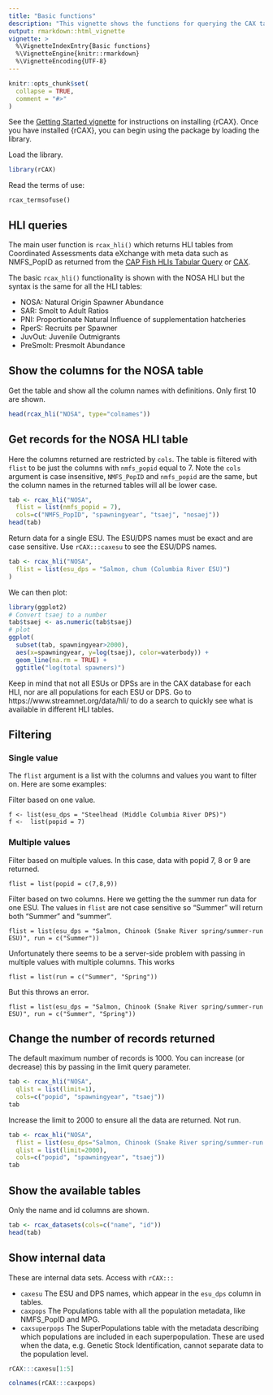 ```yaml
---
title: "Basic functions"
description: "This vignette shows the functions for querying the CAX tables, with a focus on Endangered Species Act Listed ESUs/DPSs."
output: rmarkdown::html_vignette
vignette: >
  %\VignetteIndexEntry{Basic functions}
  %\VignetteEngine{knitr::rmarkdown}
  %\VignetteEncoding{UTF-8}
---
```


```r
knitr::opts_chunk$set(
  collapse = TRUE,
  comment = "#>"
)
```

See the [Getting Started vignette](setup.html) for instructions on installing {rCAX}. Once you have installed {rCAX}, you can begin using the package by loading the library.

Load the library.
```r
library(rCAX)
```
Read the terms of use:
```
rcax_termsofuse()
```

## HLI queries

The main user function is `rcax_hli()` which returns HLI tables from Coordinated Assessments data eXchange with 
meta data such as NMFS_PopID as returned from the [CAP Fish HLIs Tabular Query](https://www.streamnet.org/data/hli/) or [CAX](https://cax.streamnet.org).

The  basic `rcax_hli()` functionality is shown with the NOSA HLI but the syntax is the same for all the HLI tables: 

* NOSA: Natural Origin Spawner Abundance
* SAR: Smolt to Adult Ratios
* PNI: Proportionate Natural Influence of supplementation hatcheries
* RperS: Recruits per Spawner
* JuvOut: Juvenile Outmigrants
* PreSmolt: Presmolt Abundance


## Show the columns for the NOSA table

Get the table and show all the column names with definitions. Only first 10 are shown.
```r
head(rcax_hli("NOSA", type="colnames"))
```

## Get records for the NOSA HLI table

Here the columns returned are restricted by `cols`. The table is filtered with `flist` to be just the columns with `nmfs_popid` equal to 7. Note the `cols` argument is case insensitive, `NMFS_PopID` and `nmfs_popid` are the same, but the column names in the returned tables will all be lower case.
```r
tab <- rcax_hli("NOSA",
  flist = list(nmfs_popid = 7),
  cols=c("NMFS_PopID", "spawningyear", "tsaej", "nosaej"))
head(tab)
```

Return data for a single ESU. The ESU/DPS names must be exact and are case sensitive. Use `rCAX:::caxesu` to see the ESU/DPS names.
```r
tab <- rcax_hli("NOSA",
  flist = list(esu_dps = "Salmon, chum (Columbia River ESU)")
)
```
We can then plot:
```r
library(ggplot2)
# Convert tsaej to a number
tab$tsaej <- as.numeric(tab$tsaej)
# plot
ggplot(
  subset(tab, spawningyear>2000), 
  aes(x=spawningyear, y=log(tsaej), color=waterbody)) +
  geom_line(na.rm = TRUE) +
  ggtitle("log(total spawners)")
```

Keep in mind that not all ESUs or DPSs are in the CAX database for each HLI, nor are all populations for each ESU or DPS. Go to https://www.streamnet.org/data/hli/ to do a search to quickly see what is available in different HLI tables.

## Filtering

### Single value

The `flist` argument is a list with the columns and values you want to filter on. Here are some examples:

Filter based on one value.
```
f <- list(esu_dps = "Steelhead (Middle Columbia River DPS)")
f <-  list(popid = 7)
```


### Multiple values

Filter based on multiple values. In this case, data with popid 7, 8 or 9 are returned.
```
flist = list(popid = c(7,8,9))
```

Filter based on two columns. Here we getting the the summer run data for one ESU. The values in `flist` are not case sensitive so "Summer" will return both "Summer" and "summer".
```
flist = list(esu_dps = "Salmon, Chinook (Snake River spring/summer-run ESU)", run = c("Summer"))
```
Unfortunately there seems to be a server-side problem with passing in multiple values with multiple columns. This works
```
flist = list(run = c("Summer", "Spring"))
```
But this throws an error.
```
flist = list(esu_dps = "Salmon, Chinook (Snake River spring/summer-run ESU)", run = c("Summer", "Spring"))
```

## Change the number of records returned

The default maximum number of records is 1000. You can increase (or decrease) this by passing in the limit query parameter.

```r
tab <- rcax_hli("NOSA",
  qlist = list(limit=1),
  cols=c("popid", "spawningyear", "tsaej"))
tab
```

Increase the limit to 2000 to ensure all the data are returned. Not run.
```r
tab <- rcax_hli("NOSA",
  flist = list(esu_dps="Salmon, Chinook (Snake River spring/summer-run ESU)")
  qlist = list(limit=2000),
  cols=c("popid", "spawningyear", "tsaej"))
tab
```

## Show the available tables

Only the name and id columns are shown.
```r
tab <- rcax_datasets(cols=c("name", "id"))
head(tab)
```

## Show internal data

These are internal data sets. Access with `rCAX:::`

* `caxesu` The ESU and DPS names, which appear in the `esu_dps` column in tables.
* `caxpops` The Populations table with all the population metadata, like NMFS_PopID and MPG.
* `caxsuperpops` The SuperPopulations table with the metadata describing which populations are included in each superpopulation. These are used when the data, e.g. Genetic Stock Identification, cannot separate data to the population level.

```r
rCAX:::caxesu[1:5]
```

```r
colnames(rCAX:::caxpops)
```

